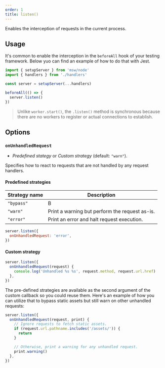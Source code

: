 ```yaml
---
order: 1
title: listen()
---
```


Enables the interception of requests in the current process.

## Usage

It's common to enable the interception in the `beforeAll` hook of your testing framework. Below yuo can find an example of how to do that with Jest.

```js {7}
import { setupServer } from 'msw/node'
import { handlers } from './handlers'

const server = setupServer(...handlers)

beforeAll(() => {
  server.listen()
})
```

> Unlike `worker.start()`, the `.listen()` method is synchronous because there are no workers to register or actual connections to establish.

## Options

### `onUnhandledRequest`

- _Predefined stategy_ or _Custom strategy_ (default: `"warn"`).

Specifies how to react to requests that are not handled by any request handlers.

#### Predefined strategies

| Strategy name | Description                                    |
| ------------- | ---------------------------------------------- |
| `"bypass"`    | B                                              |
| `"warn"`      | Print a warning but perform the request as-is. |
| `"error"`     | Print an error and halt request execution.     |

```js
server.listen({
  onUnhandledRequest: 'error',
})
```

#### Custom strategy

```js
server.listen({
  onUnhandledRequest(request) {
    console.log('Unhandled %s %s', request.method, request.url.href)
  },
})
```

The pre-defined strategies are available as the second argument of the custom callback so you could reuse them. Here's an example of how you can utilize that to bypass static assets but still warn on other unhandled requests:

```js
server.listen({
  onUnhandledRequest(request, print) {
    // Ignore requests to fetch static assets.
    if (request.url.pathname.includes('/assets/')) {
      return
    }

    // Otherwise, print a warning for any unhandled request.
    print.warning()
  },
})
```
